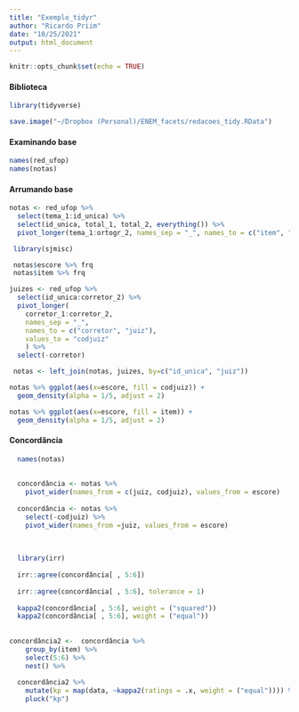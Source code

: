 ```yaml
---
title: "Exemplo_tidyr"
author: "Ricardo Priim"
date: "10/25/2021"
output: html_document
---
```


```r
knitr::opts_chunk$set(echo = TRUE)
```

#### Biblioteca
```r
library(tidyverse)
```

```r
save.image("~/Dropbox (Personal)/ENEM_facets/redacoes_tidy.RData")
```


#### Examinando base

```r
names(red_ufop)
names(notas)

```

#### Arrumando base
```r

notas <- red_ufop %>% 
  select(tema_1:id_unica) %>%
  select(id_unica, total_1, total_2, everything()) %>%
  pivot_longer(tema_1:ortogr_2, names_sep = "_", names_to = c("item", "juiz"), values_to = "escore")

 library(sjmisc)

 notas$escore %>% frq
 notas$item %>% frq
```


```r

juizes <- red_ufop %>% 
  select(id_unica:corretor_2) %>%
  pivot_longer(
    corretor_1:corretor_2, 
    names_sep = "_", 
    names_to = c("corretor", "juiz"), 
    values_to = "codjuiz"
    ) %>%
  select(-corretor)

 notas <- left_join(notas, juizes, by=c("id_unica", "juiz"))


```

```r

notas %>% ggplot(aes(x=escore, fill = codjuiz)) +
  geom_density(alpha = 1/5, adjust = 2)

notas %>% ggplot(aes(x=escore, fill = item)) +
  geom_density(alpha = 1/5, adjust = 2)

```

#### Concordância 

```r
  
  names(notas)
  
    
  concordância <- notas %>%
    pivot_wider(names_from = c(juiz, codjuiz), values_from = escore)
  
  concordância <- notas %>%
    select(-codjuiz) %>%
    pivot_wider(names_from =juiz, values_from = escore)
  
  
  
  library(irr)
  
  irr::agree(concordância[ , 5:6])
  
  irr::agree(concordância[ , 5:6], tolerance = 1)
  
  kappa2(concordância[ , 5:6], weight = ("squared"))
  kappa2(concordância[ , 5:6], weight = ("equal"))
  
  
concordância2 <-  concordância %>% 
    group_by(item) %>% 
    select(5:6) %>%
    nest() %>%
  
  concordância2 %>%
    mutate(kp = map(data, ~kappa2(ratings = .x, weight = ("equal")))) %>%
    pluck("kp")
  
```

